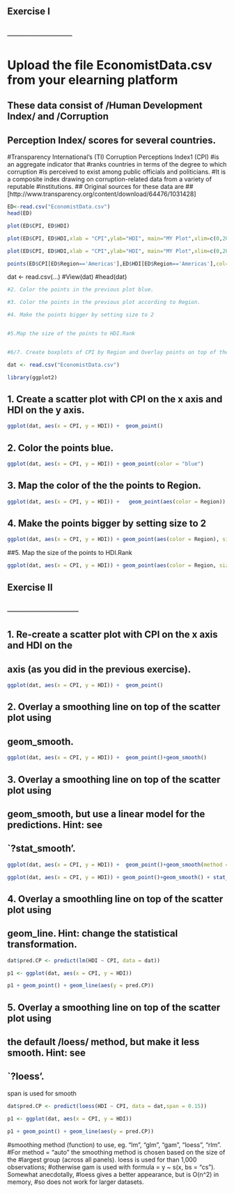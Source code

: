 ## Exercise I
## ──────────

# Upload the file EconomistData.csv from your elearning platform 
##   These data consist of /Human Development Index/ and /Corruption
##   Perception Index/ scores for several countries.
#Transparency International’s (TI) Corruption Perceptions Index1 (CPI) 
#is an aggregate indicator that
#ranks countries in terms of the degree to which corruption 
#is perceived to exist among public officials and politicians. 
#It is a composite index drawing on corruption-related data from a variety of reputable
#institutions.
##   Original sources for these data are
##     [http://www.transparency.org/content/download/64476/1031428]



```{r}
ED<-read.csv("EconomistData.csv")
head(ED)
```


```{r}
plot(ED$CPI, ED$HDI)
```


```{r}

plot(ED$CPI, ED$HDI,xlab = "CPI",ylab="HDI", main="MY Plot",xlim=c(0,20),ylim = c(0,1.5),col='blue',pch=20)
```


```{r}
plot(ED$CPI, ED$HDI,xlab = "CPI",ylab="HDI", main="MY Plot",xlim=c(0,20),ylim = c(0,1.5))

points(ED$CPI[ED$Region=='Americas'],ED$HDI[ED$Region=='Americas'],col='red',pch=20)
```


dat <- read.csv(...)
#View(dat)
#head(dat)
```{r}


#2. Color the points in the previous plot blue.

#3. Color the points in the previous plot according to Region.

#4. Make the points bigger by setting size to 2


#5.Map the size of the points to HDI.Rank


#6/7. Create boxplots of CPI by Region and Overlay points on top of the box plots

```







```{r}
dat <- read.csv("EconomistData.csv")

```

```{r}
library(ggplot2)
```

##   1. Create a scatter plot with CPI on the x axis and HDI on the y axis.

```{r}
ggplot(dat, aes(x = CPI, y = HDI)) +  geom_point()
```


##   2. Color the points blue.

```{r}
ggplot(dat, aes(x = CPI, y = HDI)) + geom_point(color = "blue")

```

##   3. Map the color of the the points to Region.

```{r}
ggplot(dat, aes(x = CPI, y = HDI)) +   geom_point(aes(color = Region))

```

##   4. Make the points bigger by setting size to 2

```{r}

ggplot(dat, aes(x = CPI, y = HDI)) + geom_point(aes(color = Region), size = 2)
```

##5. Map the size of the points to HDI.Rank

```{r}
ggplot(dat, aes(x = CPI, y = HDI)) + geom_point(aes(color = Region, size =  HDI.Rank))
```
## Exercise II
## ───────────

##   1. Re-create a scatter plot with CPI on the x axis and HDI on the 
##      axis (as you did in the previous exercise).


```{r}
ggplot(dat, aes(x = CPI, y = HDI)) +  geom_point()
```

##   2. Overlay a smoothing line on top of the scatter plot using
##      geom_smooth.

```{r}
ggplot(dat, aes(x = CPI, y = HDI)) +  geom_point()+geom_smooth()
```


##   3. Overlay a smoothing line on top of the scatter plot using
##      geom_smooth, but use a linear model for the predictions. Hint: see
##      `?stat_smooth'.

```{r}
ggplot(dat, aes(x = CPI, y = HDI)) +  geom_point()+geom_smooth(method = "lm")
```


```{r}
ggplot(dat, aes(x = CPI, y = HDI)) + geom_point()+geom_smooth() + stat_smooth(method = "lm")
```


##   4. Overlay a smoothling line on top of the scatter plot using
##      geom_line. Hint: change the statistical transformation.



```{r}
dat$pred.CP <- predict(lm(HDI ~ CPI, data = dat))

p1 <- ggplot(dat, aes(x = CPI, y = HDI))

p1 + geom_point() + geom_line(aes(y = pred.CP))
```


##   5. Overlay a smoothing line on top of the scatter plot using
##      the default /loess/ method, but make it less smooth. Hint: see
##      `?loess'.

span is used for smooth
```{r}
dat$pred.CP <- predict(loess(HDI ~ CPI, data = dat,span = 0.15))

p1 <- ggplot(dat, aes(x = CPI, y = HDI))

p1 + geom_point() + geom_line(aes(y = pred.CP))
```


#smoothing method (function) to use, eg. "lm", "glm", "gam", "loess", "rlm".
#For method = "auto" the smoothing method is chosen based on the size of the 
#largest group (across all panels). loess is used for than 1,000 observations; 
#otherwise gam is used with formula = y ~ s(x, bs = "cs"). Somewhat anecdotally, 
#loess gives a better appearance, but is O(n^2) in memory, 
#so does not work for larger datasets.

